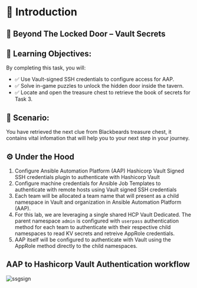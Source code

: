# 📜 Introduction

## 🚪 Beyond The Locked Door – Vault Secrets

## 🧭 Learning Objectives:
By completing this task, you will:

* ✅ Use Vault-signed SSH credentials to configure access for AAP.
* ✅ Solve in-game puzzles to unlock the hidden door inside the tavern.
* ✅ Locate and open the treasure chest to retrieve the book of secrets for Task 3.

## 📖 Scenario:

You have retrieved the next clue from Blackbeards treasure chest, it contains vital infomation
that will help you to your next step in your journey.

## ⚙️ Under the Hood 

1. Configure Ansible Automation Platform (AAP) Hashicorp Vault Signed SSH credentials plugin to authenticate with Hashicorp Vault
2. Configure machine credentials for Ansible Job Templates to authenticate with remote hosts using Vault signed SSH credentials
3. Each team will be allocated a team name that will present as a child namespace in Vault and organization in Ansible Automation Platform (AAP).
4. For this lab, we are leveraging a single shared HCP Vault Dedicated. The parent namespace `admin` is configured with `userpass` authentication method for each team to authenticate with their respective child namespaces to read KV secrets and retreive AppRole credentials.
5. AAP itself will be configured to authenticate with Vault using the AppRole method directly to the child namespaces.

## AAP to Hashicorp Vault Authentication workflow
![ssgsign](/assets/task_2/aap-ssh-signing.png)




